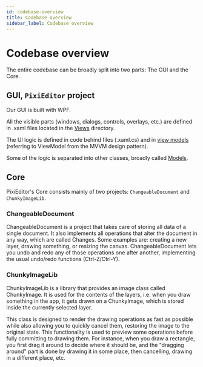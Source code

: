 ```yaml
---
id: codebase-overview
title: Codebase overview
sidebar_label: Codebase overview
---
```


# Codebase overview

The entire codebase can be broadly split into two parts: The GUI and the Core. 

## GUI, `PixiEditor` project

Our GUI is built with WPF. 

All the visible parts (windows, dialogs, controls, overlays, etc.) are defined in .xaml files located in the [Views](https://github.com/PixiEditor/PixiEditor/tree/master/src/PixiEditor/Views) directory.

The UI logic is defined in code behind files (.xaml.cs) and in [view models](https://github.com/PixiEditor/PixiEditor/tree/master/src/PixiEditor/ViewModels) (referring to ViewModel from the MVVM design pattern).

Some of the logic is separated into other classes, broadly called [Models](https://github.com/PixiEditor/PixiEditor/tree/master/src/PixiEditor/Models).

## Core

PixiEditor's Core consists mainly of two projects: `ChangeableDocument` and `ChunkyImageLib`.

### ChangeableDocument

ChangeableDocument is a project that takes care of storing all data of a single document. 
It also implements all operations that alter the document in any way, which are called Changes. 
Some examples are: creating a new layer, drawing something, or resizing the canvas. 
ChangeableDocument lets you undo and redo any of those operations one after another, implementing the usual undo/redo functions (Ctrl-Z/Ctrl-Y).

### ChunkyImageLib

ChunkyImageLib is a library that provides an image class called ChunkyImage. 
It is used for the contents of the layers, i.e. when you draw something in the app, it gets drawn on a ChunkyImage, which is stored inside the currently selected layer. 

This class is designed to render the drawing operations as fast as possible while also allowing you to quickly cancel them, restoring the image to the original state. 
This functionality is used to preview some operations before fully committing to drawing them. 
For instance, when you draw a rectangle, you first drag it around to decide where it should be, 
and the "dragging around" part is done by drawing it in some place, then cancelling, drawing in a different place, etc.